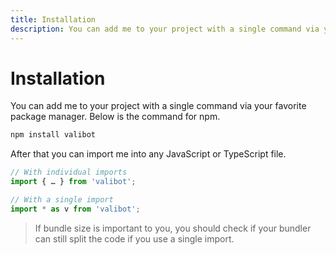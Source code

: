 ```yaml
---
title: Installation
description: You can add me to your project with a single command via your favorite package manager. Below is the command for npm.
---
```


# Installation

You can add me to your project with a single command via your favorite package manager. Below is the command for npm.

```bash
npm install valibot
```

After that you can import me into any JavaScript or TypeScript file.

```ts
// With individual imports
import { … } from 'valibot';

// With a single import
import * as v from 'valibot';
```

> If bundle size is important to you, you should check if your bundler can still split the code if you use a single import.
